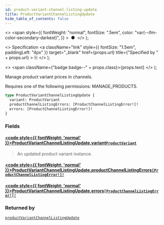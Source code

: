 ```yaml
---
id: product-variant-channel-listing-update
title: ProductVariantChannelListingUpdate
hide_table_of_contents: false
---
```


  <>
    <span
      style={{
        fontWeight: "normal",
        fontSize: ".5em",
        color: "var(--ifm-color-secondary-darkest)",
      }}
    >
      &nbsp;●&nbsp;
    </span>
  </>
);

  <>
    Specification
    <a
      className="link"
      style={{ fontSize: "1.5em", paddingLeft: "4px" }}
      target="\_blank"
      href={props.url}
      title={"Specified by " + props.url}
    >
      ⎘
    </a>
  </>
);

  <>
    <span className={"badge badge--" + props.class}>{props.text}</span>
  </>
);

Manage product variant prices in channels.

Requires one of the following permissions: MANAGE_PRODUCTS.

```graphql
type ProductVariantChannelListingUpdate {
  variant: ProductVariant
  productChannelListingErrors: [ProductChannelListingError!]!
  errors: [ProductChannelListingError!]!
}
```

### Fields

#### [<code style={{ fontWeight: 'normal' }}>ProductVariantChannelListingUpdate.<b>variant</b></code>](#)<Bullet />[`ProductVariant`](../../api-reference/products/objects/product-variant) <Badge class="secondary" text="object"/> <Badge class="secondary" text="products"/>

> An updated product variant instance.

#### [<code style={{ fontWeight: 'normal' }}>ProductVariantChannelListingUpdate.<b>productChannelListingErrors</b></code>](#)<Bullet />[`[ProductChannelListingError!]!`](../../api-reference/products/objects/product-channel-listing-error) <Badge class="secondary" text="non-null"/> <Badge class="secondary" text="object"/> <Badge class="secondary" text="products"/>

>

#### [<code style={{ fontWeight: 'normal' }}>ProductVariantChannelListingUpdate.<b>errors</b></code>](#)<Bullet />[`[ProductChannelListingError!]!`](../../api-reference/products/objects/product-channel-listing-error) <Badge class="secondary" text="non-null"/> <Badge class="secondary" text="object"/> <Badge class="secondary" text="products"/>

>

### Returned by

[`productVariantChannelListingUpdate`](../../api-reference/products/mutations/product-variant-channel-listing-update) <Badge class="secondary" text="mutation"/>
